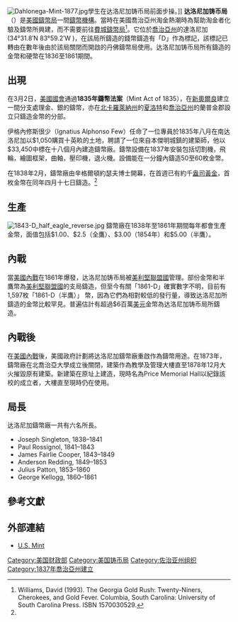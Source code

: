 [[File:Dahlonega-Mint-1877.jpg|thumb]]學生在达洛尼加铸币局前面步操。]]
{{Coord|34.5299|-83.9871|display=title}}'''达洛尼加铸币局'''（{{lang-en|'' Dahlonega Mint''}}）是[[美國鑄幣局|美國鑄幣局]]一間[[鑄幣機構|鑄幣機構]]。當時在美國喬治亞州淘金熱潮時為幫助淘金者化驗及鑄幣所興建，而不需要前往[[費城鑄幣局|費城鑄幣局]]<ref name="#1">Williams, David (1993). The Georgia Gold Rush: Twenty-Niners, Cherokees, and Gold Fever. Columbia, South Carolina: University of South Carolina Press. ISBN 1570030529.</ref>。它位於[[喬治亞州|喬治亞州]]的達洛尼加(34°31.8′N 83°59.2′W )，在該局所鑄造的錢幣鑄造有「D」作為標記，該標記已轉由在數年後由於該局關閉而開啟的丹佛鑄幣局使用。达洛尼加铸币局所有鑄造的金幣和硬幣在1836至1861期間。

==出現==

在3月2日，[[美國國會|美國國會]]通過'''1835年鑄幣法案'''（Mint Act of 1835），在[[新奧爾良|新奧爾良]]建立一間分支處理金、銀的鑄幣，亦在[[北卡羅萊納州|北卡羅萊納州]]的[[夏洛特|夏洛特]]和[[喬治亞州|喬治亞州]]的蘭普金郡設立只鑄造金幣的分部。

伊格內修斯很少（Ignatius Alphonso Few）任命了一位專員於1835年八月在南达洛尼加以$1,050購買十英畂的土地，聘請了一位來自本傑明城鎮的建築師，他以$33,450中標在十八個月內建造鑄幣廠。鑄幣設備在1837年安裝包括切割機，飛輪，繪圖框架，曲軸，壓印機，退火機。設備能在一分鐘內鑄造50至60枚金幣。

在1838年2月，鑄幣廠由辛格爾頓約瑟夫博士開幕，在首週已有約千[[盎司|盎司]][[黃金|黃金]]，首枚金幣在同年四月十七日鑄造。<ref name="#1"/>

==生產==
[[File:1843-D_half_eagle_reverse.jpg|thumb]]
鑄幣廠在1838年至1861年期間每年都會生產金幣，面值包括$1.00、$2.5（全鷹）、$3.00（1854年）和$5.00（半鷹）。

==內戰==

當[[美國內戰|美國內戰]]在1861年爆發，达洛尼加铸币局被[[美利堅聯盟國|美利堅聯盟國]]管理。部份金幣和半鷹幣為[[美利堅聯盟國|美利堅聯盟國]]的支局鑄造，但至今有關「1861-D」確實數字不明，目前有1,597枚「1861-D（半鷹）」 幣，因為它們為相對較低的發行量，導致达洛尼加所鑄造的金幣比較罕見。普遍估計有超過$6百萬[[美元|美元]]金幣為达洛尼加铸币局所鑄造。

==內戰後==

在[[美國內戰|美國內戰]]後，美國政府計劃將达洛尼加鑄幣廠重啟作為鑄幣用途。在1873年，鑄幣廠在北喬治亞大學成立後關閉，建築作為教學及管理大樓直至1878年12月大火摧毀原有建築。新建築在原址上建造，現時名為Price Memorial Hall以紀錄該校的成立者，大樓直至現時仍在使用。

==局長==
达洛尼加鑄幣廠一共有六名所長。
* Joseph Singleton, 1838–1841
* Paul Rossignol, 1841–1843
* James Fairlie Cooper, 1843–1849
* Anderson Redding, 1849–1853
* Julius Patton, 1853–1860
* George Kellogg, 1860–1861

==參考文獻==
{{Reflist}}

==外部連結==
{{Commons category-inline}}
*[http://www.usmint.gov U.S. Mint]

[[Category:美国财政部|Category:美国财政部]]
[[Category:美国铸币局|Category:美国铸币局]]
[[Category:佐治亚州组织|Category:佐治亚州组织]]
[[Category:1837年喬治亞州建立|Category:1837年喬治亞州建立]]